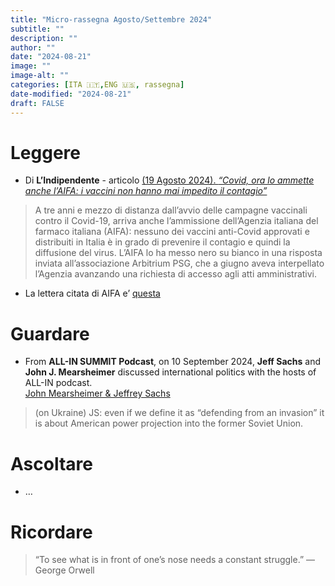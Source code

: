 ```yaml
---
title: "Micro-rassegna Agosto/Settembre 2024"
subtitle: ""
description: ""
author: ""
date: "2024-08-21"
image: ""
image-alt: ""
categories: [ITA 🇮🇹,ENG 🇺🇸, rassegna]
date-modified: "2024-08-21"
draft: FALSE
---
```


# Leggere

- Di **L'Indipendente** - articolo [(19 Agosto 2024). *“Covid, ora lo ammette anche l’AIFA: i vaccini non hanno mai impedito il contagio"*](https://www.lindipendente.online/2024/08/19/covid-ora-lo-ammette-anche-laifa-i-vaccini-non-hanno-mai-impedito-il-contagio/)

>  A tre anni e mezzo di distanza dall’avvio delle campagne vaccinali contro il Covid-19, arriva anche l’ammissione dell’Agenzia italiana del farmaco italiana (AIFA): nessuno dei vaccini anti-Covid approvati e distribuiti in Italia è in grado di prevenire il contagio e quindi la diffusione del virus. L’AIFA lo ha messo nero su bianco in una risposta inviata all’associazione Arbitrium PSG, che a giugno aveva interpellato l’Agenzia avanzando una richiesta di accesso agli atti amministrativi. 

- La lettera citata di AIFA e' [questa](RispostaAIFA_ad_Arbitrium.pdf) 


# Guardare

- From **ALL-IN SUMMIT Podcast**, on 10 September 2024, **Jeff Sachs** and **John J. Mearsheimer** discussed international politics with the hosts of ALL-IN podcast.  
[John Mearsheimer & Jeffrey Sachs ](https://youtu.be/uvFtyDy_Bt0)

> (on Ukraine) JS: even if we define it as "defending from an invasion" it is about American power projection into the former Soviet Union.

# Ascoltare

-   ...

# Ricordare

> “To see what is in front of one's nose needs a constant struggle.”
  — George Orwell


<!-- # Istruzioni -->

<!-- + **FOOTNOTES** I am going to insert a footnote here[^1]. -->

<!-- [^1]: Here is the associated footnote, which will appear at the bottom of my document in a "Footnotes" section. -->
